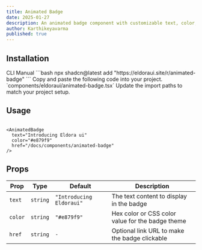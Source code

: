 ```yaml
---
title: Animated Badge
date: 2025-01-27
description: An animated badge component with customizable text, color, and optional link functionality featuring a pulsing dot and smooth entrance animations.
author: Karthikeyavarma
published: true
---
```


<ComponentPreview name="animated-badge-demo" />

## Installation

<Tabs defaultValue="cli">
  <TabsList>
    <TabsTrigger value="cli">CLI</TabsTrigger>
    <TabsTrigger value="manual">Manual</TabsTrigger>
  </TabsList>
  <TabsContent value="cli">
    ```bash npx shadcn@latest add "https://eldoraui.site/r/animated-badge" ```
  </TabsContent>
  <TabsContent value="manual">
    <Steps>
      <Step>Copy and paste the following code into your project.</Step>
      `components/eldoraui/animated-badge.tsx`
      <ComponentSource name="animated-badge" />
      <Step>Update the import paths to match your project setup.</Step>
    </Steps>
  </TabsContent>
</Tabs>

## Usage

```tsx showLineNumbers
```

```tsx showLineNumbers
<AnimatedBadge
  text="Introducing Eldora ui"
  color="#e879f9"
  href="/docs/components/animated-badge"
/>
```

## Props

| Prop    | Type     | Default                  | Description                                      |
| ------- | -------- | ------------------------ | ------------------------------------------------ |
| `text`  | `string` | `"Introducing Eldoraui"` | The text content to display in the badge         |
| `color` | `string` | `"#e879f9"`              | Hex color or CSS color value for the badge theme |
| `href`  | `string` | `-`                      | Optional link URL to make the badge clickable    |
